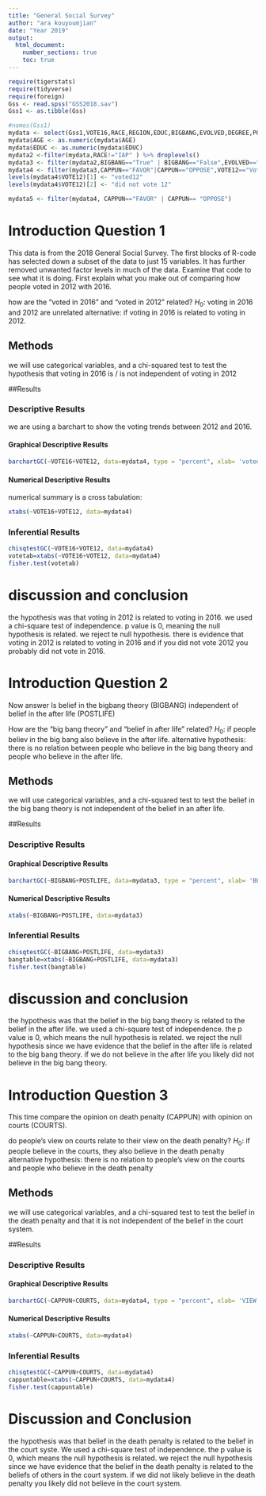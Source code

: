 ```yaml
---
title: "General Social Survey"
author: "ara kouyoumjian"
date: "Year 2019"
output: 
  html_document:
    number_sections: true
    toc: true
---
```



```r
require(tigerstats)
require(tidyverse)
require(foreign)
Gss <- read.spss("GSS2018.sav")
Gss1 <- as.tibble(Gss)
```

```r
#names(Gss1)
mydata <- select(Gss1,VOTE16,RACE,REGION,EDUC,BIGBANG,EVOLVED,DEGREE,POSTLIFE,AGE,OWNGUN,CAPPUN,COURTS,POLVIEWS,VOTE12,GOD)
mydata$AGE <- as.numeric(mydata$AGE)
mydata$EDUC <- as.numeric(mydata$EDUC)
mydata2 <-filter(mydata,RACE!="IAP" ) %>% droplevels()
mydata3 <- filter(mydata2,BIGBANG=="True" | BIGBANG=="False",EVOLVED=="True"|EVOLVED=="False",POSTLIFE=="YES"|POSTLIFE=="NO",OWNGUN=="YES"|OWNGUN=="NO",COURTS=="TOO HARSH"|COURTS=="NOT HARSH ENOUGH"|COURTS=="ABOUT RIGHT") %>% droplevels()
mydata4 <- filter(mydata3,CAPPUN=="FAVOR"|CAPPUN=="OPPOSE",VOTE12=="Voted"|VOTE12=="Did not vote",VOTE16=="Voted"|VOTE16=="Did not vote") %>% droplevels()
levels(mydata4$VOTE12)[1] <- "voted12"
levels(mydata4$VOTE12)[2] <- "did not vote 12"

mydata5 <- filter(mydata4, CAPPUN=="FAVOR" | CAPPUN== "OPPOSE")


```




# Introduction Question 1

<!--In this section you explain what you are trying to show.  Where did the data come from?  What is the research or other question you are trying to answer?!-->

This data is from the 2018 General Social Survey. The first blocks of R-code has selected down a subset of the data to just 15 variables. It has further removed unwanted factor levels in much of the data. Examine that code to see what it is doing. First explain what you make out of comparing how people voted in 2012 with 2016.

how are the "voted in 2016" and "voted in 2012" related?
$H_0:$ voting in 2016 and 2012 are unrelated
alternative: if voting in 2016 is related to voting in 2012.

## Methods

<!--Decide on your methods:  use "variable analysis" or other appropriate descriptors.  Make sure to choose at least one graphical method and at least one numerical method.!-->

we will use categorical variables, and a chi-squared test to test the hypothesis that voting in 2016 is / is not independent of voting in 2012


##Results

<!--Divide this section into two sub-sections:  One for your descriptive  results and one for your inferential results.!-->

### Descriptive Results

we are using a barchart  to show the voting trends between 2012 and 2016.


#### Graphical Descriptive Results

<!--Graphical results here.  Make sure to show your code.  Provide appropriate labels for axes, giving units if possible, and provide a good title for the graph, too.  Use the graphical results to describe the patterns if any that exist in the data as focused toward the research question!-->

```r
barchartGC(~VOTE16+VOTE12, data=mydata4, type = "percent", xlab= 'voted in 2016') 

```



#### Numerical Descriptive Results

<!--Numerical results go here. Use the numerical results to describe the patterns if any that exist in the data as focused toward the research question!-->
numerical summary is a cross tabulation:

```r
xtabs(~VOTE16+VOTE12, data=mydata4)
```


### Inferential Results

<!--State hypothesis clearly.  Make sure your discussion of the inferential test covers all the aspects that the test output produces, such as test statistic, p-value etc.  Make a decision about the null hypothesis, explain the assumptions on which the selected test/procedure was based, and why the chosen procedure satisfys the assumptions and is appropriate to answer the research question!-->

```r
chisqtestGC(~VOTE16+VOTE12, data=mydata4)
votetab=xtabs(~VOTE16+VOTE12, data=mydata4)
fisher.test(votetab)
```

# discussion and conclusion
the hypothesis was that voting in 2012 is related to voting in 2016. we used a chi-square test of independence. p value is 0, meaning the null hypothesis is related. we reject te null hypothesis. there is evidence that voting in 2012 is related to voting in 2016 and if you did not vote 2012 you probably did not vote in 2016.

# Introduction Question 2

<!--In this section you explain what you are trying to show.  Where did the data come from?  What is the research or other question you are trying to answer?!-->

Now answer Is belief in the bigbang theory (BIGBANG) independent of belief in the after life (POSTLIFE)

How are the "big bang theory" and "belief in after life" related?
$H_0:$ if people believ in the big bang also believe in the after life.
alternative hypothesis: there is no relation between people who believe in the big bang theory and people who believe in the after life.



## Methods

<!--Decide on your methods:  use "variable analysis" or other appropriate descriptors.  Make sure to choose at least one graphical method and at least one numerical method.!-->

we will use categorical variables, and a chi-squared test to test the belief in the big bang theory is not independent of the belief in an after life.

##Results

<!--Divide this section into two sub-sections:  One for your descriptive  results and one for your inferential results.!-->

### Descriptive Results

#### Graphical Descriptive Results

<!--Graphical results here.  Make sure to show your code.  Provide appropriate labels for axes, giving units if possible, and provide a good title for the graph, too.  Use the graphical results to describe the patterns if any that exist in the data as focused toward the research question!-->

```r
barchartGC(~BIGBANG+POSTLIFE, data=mydata3, type = "percent", xlab= 'BELIEVE IN POSTLIFE',main='BELIEVE IN BIGBANG') 

```

#### Numerical Descriptive Results

<!--Numerical results go here. Use the numerical results to describe the patterns if any that exist in the data as focused toward the research question!-->

```r
xtabs(~BIGBANG+POSTLIFE, data=mydata3)
```

### Inferential Results

<!--State hypothesis clearly.  Make sure your discussion of the inferential test covers all the aspects that the test output produces, such as test statistic, p-value etc.  Make a decision about the null hypothesis, explain the assumptions on which the selected test/procedure was based, and why the chosen procedure satisfys the assumptions and is appropriate to answer the research question!-->

```r
chisqtestGC(~BIGBANG+POSTLIFE, data=mydata3)
bangtable=xtabs(~BIGBANG+POSTLIFE, data=mydata3)
fisher.test(bangtable)
```
# discussion and conclusion

the hypothesis was that the belief in the big bang theory is related to the belief in the after life. we used a chi-square test of independence. the p value is 0, which means the null hypothesis is related. we reject the null hypothesis since we have evidence that the belief in the after life is related to the big bang theory. if we do not  believe in the after life you likely did not believe in the big bang theory.


# Introduction Question 3

<!--In this section you explain what you are trying to show.  Where did the data come from?  What is the research or other question you are trying to answer?!-->

This time compare the opinion on death penalty (CAPPUN) with opinion on courts (COURTS).

do people's view on courts relate to their view on the death penalty?
$H_0:$ if people believe in the courts, they also believe in the death penalty
alternative hypothesis: there is no relation to people's view on the courts and people who believe in the death penalty



## Methods

<!--Decide on your methods:  use "variable analysis" or other appropriate descriptors.  Make sure to choose at least one graphical method and at least one numerical method.!-->

we will use categorical variables, and a chi-squared test to test the belief in the death penalty and that it is not independent of the belief in the court system.



##Results

<!--Divide this section into two sub-sections:  One for your descriptive  results and one for your inferential results.!-->

### Descriptive Results

#### Graphical Descriptive Results

<!--Graphical results here.  Make sure to show your code.  Provide appropriate labels for axes, giving units if possible, and provide a good title for the graph, too.  Use the graphical results to describe the patterns if any that exist in the data as focused toward the research question!-->
```r
barchartGC(~CAPPUN+COURTS, data=mydata4, type = "percent", xlab= 'VIEW ON CAPPUN',main='VIEW ON COURTS') 

```


#### Numerical Descriptive Results

<!--Numerical results go here. Use the numerical results to describe the patterns if any that exist in the data as focused toward the research question!-->

```r
xtabs(~CAPPUN+COURTS, data=mydata4)
```

### Inferential Results

<!--State hypothesis clearly.  Make sure your discussion of the inferential test covers all the aspects that the test output produces, such as test statistic, p-value etc.  Make a decision about the null hypothesis, explain the assumptions on which the selected test/procedure was based, and why the chosen procedure satisfys the assumptions and is appropriate to answer the research question!-->
```r
chisqtestGC(~CAPPUN+COURTS, data=mydata4)
cappuntable=xtabs(~CAPPUN+COURTS, data=mydata4)
fisher.test(cappuntable)
```


# Discussion and Conclusion

the hypothesis was that belief in the death penalty is related to the belief in the court syste. We used a chi-square test of independence. the p value is 0, which means the null hypothesis is related. we reject the null hypothesis since we have evidence that the belief in the death penalty is related to the beliefs of others in the court system. if we did not likely  believe in the death penalty you likely did not believe in the court system.




<!--Discussion and conclusion here.  If you found a relationship be sure to consider whether the relationship occurs because one of the variavbles causes the other, or whether they perhasps are related for some other reason.  Watch the chapter 6 videos from the GeorgeTown videos collection.!-->

